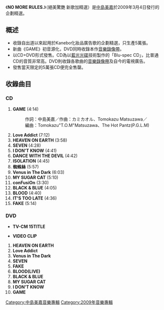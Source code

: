 {{Infobox album
| name           = NO MORE RULES.
| type           = [[精選輯|精選輯]]
| artist         = [[中島美嘉|中島美嘉]]
| cover          = NO_MORE_RULES.JPG
<!-- 未知參數 | background     = darkseagreen -->
| released       = 2009年3月4日
| genre          = [[J-POP|J-POP]]
| label          = 日本[[新力音樂|新力音樂]]
| chart_position = *週榜最高排名第5位（[[Oricon|Oricon]]）
| prev_title     = [[VOICE_美聲嘉音|VOICE 美聲嘉音]]
| prev_year      = 2008
| next_title     = [[STAR_(中島美嘉專輯)|STAR]]
| next_year      = 2010
}}
《'''NO MORE RULES.'''》（絕美驚艷 新歌加精選）是[[中島美嘉|中島美嘉]]於2009年3月4日發行的企劃精選。

== 概述 ==
* 收錄自出道以來起用於Kanebo化妝品廣告歌的企劃精選，只生產5萬張。
* 新曲《GAME》初音源化，DVD同時收錄本作[[音樂錄像帶|音樂錄像帶]]。
* 以CD+DVD形式發售。CD為以[[藍光光碟|藍光光碟]]技術製作的「Blu-spec CD」，比普通CD的音質非常高。DVD則收錄各歌曲的[[音樂錄像帶|音樂錄像帶]]及自今的電視廣告。
* 發售當天限定的5萬張CD便完全售罄。

== 收錄曲目 ==
=== CD ===
#'''GAME''' (4:14)
#:作詞：中島美嘉／作曲：カミカオル、Tomokazu Matsuzawa／
#:編曲：Tomokazu"T.O.M"Matsuzawa、The Hot Pantz(P.G.L.M)
#'''Love Addict''' (7:12)
#'''HEAVEN ON EARTH''' (3:58)
#'''SEVEN''' (4:28)
#'''I DON'T KNOW''' (4:41)
#'''DANCE WITH THE DEVIL''' (4:42)
#'''ISOLATION''' (4:45)
#'''蜘蛛絲''' (5:57)
#'''Venus in The Dark''' (6:03)
#'''MY SUGAR CAT''' (5:10)
#'''conFusiOn''' (3:30)
#'''BLACK & BLUE''' (4:05)
#'''BLOOD''' (4:40)
#'''IT'S TOO LATE''' (4:36)
#'''FAKE''' (5:14)

=== DVD ===
*'''<KATE>TV-CM 15TITLE'''

*'''VIDEO CLIP'''
#'''HEAVEN ON EARTH'''
#'''Love Addict''' 
#'''Venus in The Dark'''
#'''SEVEN'''
#'''FAKE'''
#'''BLOOD(LIVE)'''
#'''BLACK & BLUE'''
#'''MY SUGAR CAT'''
#'''I DON'T KNOW'''
#'''GAME'''

{{中岛美嘉}}

[[Category:中島美嘉音樂專輯|Category:中島美嘉音樂專輯]]
[[Category:2009年音樂專輯|Category:2009年音樂專輯]]